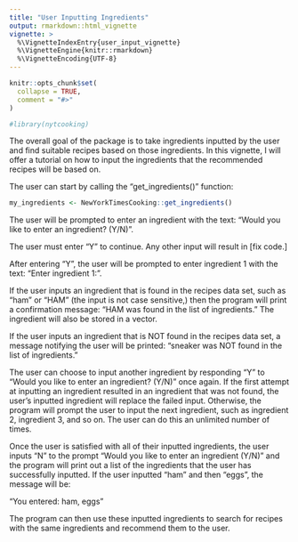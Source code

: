 ```yaml
---
title: "User Inputting Ingredients"
output: rmarkdown::html_vignette
vignette: >
  %\VignetteIndexEntry{user_input_vignette}
  %\VignetteEngine{knitr::rmarkdown}
  %\VignetteEncoding{UTF-8}
---
```


```r
knitr::opts_chunk$set(
  collapse = TRUE,
  comment = "#>"
)
```

```r
#library(nytcooking)
```


The overall goal of the package is to take ingredients inputted by the user and find suitable recipes based on those ingredients. In this vignette, I will offer a tutorial on how to input the ingredients that the recommended recipes will be based on.

The user can start by calling the "get_ingredients()" function:

```r
my_ingredients <- NewYorkTimesCooking::get_ingredients()
```

The user will be prompted to enter an ingredient with the text: "Would you like to enter an ingredient? (Y/N)".

The user must enter "Y" to continue. Any other input will result in [fix code.]

After entering "Y", the user will be prompted to enter ingredient 1 with the text: "Enter ingredient 1: ".

If the user inputs an ingredient that is found in the recipes data set, such as "ham" or "HAM" (the input is not case sensitive,) then the program will print a confirmation message: "HAM was found in the list of ingredients." The ingredient will also be stored in a vector. 

If the user inputs an ingredient that is NOT found in the recipes data set, a message notifying the user will be printed: "sneaker was NOT found in the list of ingredients."

The user can choose to input another ingredient by responding "Y" to "Would you like to enter an ingredient? (Y/N) " once again. If the first attempt at inputting an ingredient resulted in an ingredient that was not found, the user's inputted ingredient will replace the failed input. Otherwise, the program will prompt the user to input the next ingredient, such as ingredient 2, ingredient 3, and so on. The user can do this an unlimited number of times.

Once the user is satisfied with all of their inputted ingredients, the user inputs "N" to the prompt "Would you like to enter an ingredient (Y/N) " and the program will print out a list of the ingredients that the user has successfully inputted. If the user inputted "ham" and then "eggs", the message will be:

"You entered: ham, eggs"

The program can then use these inputted ingredients to search for recipes with the same ingredients and recommend them to the user.
